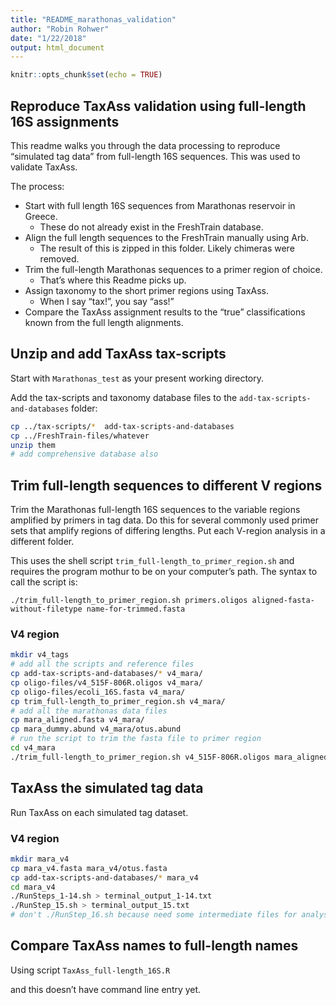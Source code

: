 ```yaml
---
title: "README_marathonas_validation"
author: "Robin Rohwer"
date: "1/22/2018"
output: html_document
---
```


```r
knitr::opts_chunk$set(echo = TRUE)
```



## Reproduce TaxAss validation using full-length 16S assignments

This readme walks you through the data processing to reproduce "simulated 
tag data" from full-length 16S sequences. This was used to validate TaxAss.

The process:  

* Start with full length 16S sequences from Marathonas reservoir in Greece.   
    * These do not already exist in the FreshTrain database.  
* Align the full length sequences to the FreshTrain manually using Arb.   
    * The result of this is zipped in this folder. Likely chimeras were removed.  
* Trim the full-length Marathonas sequences to a primer region of choice.   
    * That's where this Readme picks up.  
* Assign taxonomy to the short primer regions using TaxAss.  
    * When I say "tax!", you say "ass!"  
* Compare the TaxAss assignment results to the "true" classifications known 
from the full length alignments.




## Unzip and add TaxAss tax-scripts  

Start with `Marathonas_test` as your present working directory.  

Add the tax-scripts and taxonomy database files to the `add-tax-scripts-and-databases` folder:  

```bash
cp ../tax-scripts/*  add-tax-scripts-and-databases
cp ../FreshTrain-files/whatever 
unzip them
# add comprehensive database also
```  




## Trim full-length sequences to different V regions  

Trim the Marathonas full-length 16S sequences to the variable regions amplified by primers in tag data. Do this for several commonly used primer sets that amplify regions of differing lengths. Put
each V-region analysis in a different folder.

This uses the shell script `trim_full-length_to_primer_region.sh` and requires the program mothur to be on your computer's path. The syntax to call the script is:  
```
./trim_full-length_to_primer_region.sh primers.oligos aligned-fasta-without-filetype name-for-trimmed.fasta
```

### V4 region
```bash
mkdir v4_tags
# add all the scripts and reference files
cp add-tax-scripts-and-databases/* v4_mara/
cp oligo-files/v4_515F-806R.oligos v4_mara/
cp oligo-files/ecoli_16S.fasta v4_mara/
cp trim_full-length_to_primer_region.sh v4_mara/
# add all the marathonas data files
cp mara_aligned.fasta v4_mara/
cp mara_dummy.abund v4_mara/otus.abund
# run the script to trim the fasta file to primer region
cd v4_mara
./trim_full-length_to_primer_region.sh v4_515F-806R.oligos mara_aligned mara_v4.fasta
```




## TaxAss the simulated tag data  

Run TaxAss on each simulated tag dataset. 

### V4 region
```bash
mkdir mara_v4
cp mara_v4.fasta mara_v4/otus.fasta
cp add-tax-scripts-and-databases/* mara_v4
cd mara_v4
./RunSteps_1-14.sh > terminal_output_1-14.txt
./RunStep_15.sh > terminal_output_15.txt
# don't ./RunStep_16.sh because need some intermediate files for analysis
```




## Compare TaxAss names to full-length names  

Using script `TaxAss_full-length_16S.R`  


and this doesn't have command line entry yet.  

